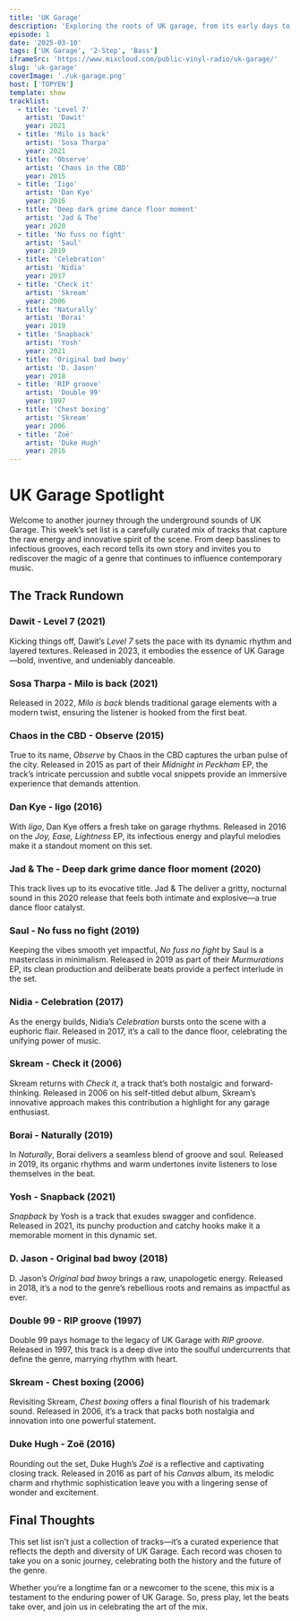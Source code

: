 ```yaml
---
title: 'UK Garage'
description: 'Exploring the roots of UK garage, from its early days to modern reinterpretations.'
episode: 1
date: '2025-03-10'
tags: ['UK Garage', '2-Step', 'Bass']
iframeSrc: 'https://www.mixcloud.com/public-vinyl-radio/uk-garage/'
slug: 'uk-garage'
coverImage: './uk-garage.png'
host: ['TOPYEN']
template: show
tracklist:
  - title: 'Level 7'
    artist: 'Dawit'
    year: 2021
  - title: 'Milo is back'
    artist: 'Sosa Tharpa'
    year: 2021
  - title: 'Observe'
    artist: 'Chaos in the CBD'
    year: 2015
  - title: 'Iigo'
    artist: 'Dan Kye'
    year: 2016
  - title: 'Deep dark grime dance floor moment'
    artist: 'Jad & The'
    year: 2020
  - title: 'No fuss no fight'
    artist: 'Saul'
    year: 2019
  - title: 'Celebration'
    artist: 'Nidia'
    year: 2017
  - title: 'Check it'
    artist: 'Skream'
    year: 2006
  - title: 'Naturally'
    artist: 'Borai'
    year: 2019
  - title: 'Snapback'
    artist: 'Yosh'
    year: 2021
  - title: 'Original bad bwoy'
    artist: 'D. Jason'
    year: 2018
  - title: 'RIP groove'
    artist: 'Double 99'
    year: 1997
  - title: 'Chest boxing'
    artist: 'Skream'
    year: 2006
  - title: 'Zoë'
    artist: 'Duke Hugh'
    year: 2016
---
```


# UK Garage Spotlight

Welcome to another journey through the underground sounds of UK Garage. This week’s set list is a carefully curated mix of tracks that capture the raw energy and innovative spirit of the scene. From deep basslines to infectious grooves, each record tells its own story and invites you to rediscover the magic of a genre that continues to influence contemporary music.

## The Track Rundown

### Dawit - Level 7 (2021)

Kicking things off, Dawit’s _Level 7_ sets the pace with its dynamic rhythm and layered textures. Released in 2023, it embodies the essence of UK Garage—bold, inventive, and undeniably danceable.

### Sosa Tharpa - Milo is back (2021)

Released in 2022, _Milo is back_ blends traditional garage elements with a modern twist, ensuring the listener is hooked from the first beat.

### Chaos in the CBD - Observe (2015)

True to its name, _Observe_ by Chaos in the CBD captures the urban pulse of the city. Released in 2015 as part of their _Midnight in Peckham_ EP, the track’s intricate percussion and subtle vocal snippets provide an immersive experience that demands attention.

### Dan Kye - Iigo (2016)

With _Iigo_, Dan Kye offers a fresh take on garage rhythms. Released in 2016 on the _Joy, Ease, Lightness_ EP, its infectious energy and playful melodies make it a standout moment on this set.

### Jad & The - Deep dark grime dance floor moment (2020)

This track lives up to its evocative title. Jad & The deliver a gritty, nocturnal sound in this 2020 release that feels both intimate and explosive—a true dance floor catalyst.

### Saul - No fuss no fight (2019)

Keeping the vibes smooth yet impactful, _No fuss no fight_ by Saul is a masterclass in minimalism. Released in 2019 as part of their _Murmurations_ EP, its clean production and deliberate beats provide a perfect interlude in the set.

### Nidia - Celebration (2017)

As the energy builds, Nidia’s _Celebration_ bursts onto the scene with a euphoric flair. Released in 2017, it’s a call to the dance floor, celebrating the unifying power of music.

### Skream - Check it (2006)

Skream returns with _Check it_, a track that’s both nostalgic and forward-thinking. Released in 2006 on his self-titled debut album, Skream’s innovative approach makes this contribution a highlight for any garage enthusiast.

### Borai - Naturally (2019)

In _Naturally_, Borai delivers a seamless blend of groove and soul. Released in 2019, its organic rhythms and warm undertones invite listeners to lose themselves in the beat.

### Yosh - Snapback (2021)

_Snapback_ by Yosh is a track that exudes swagger and confidence. Released in 2021, its punchy production and catchy hooks make it a memorable moment in this dynamic set.

### D. Jason - Original bad bwoy (2018)

D. Jason’s _Original bad bwoy_ brings a raw, unapologetic energy. Released in 2018, it’s a nod to the genre’s rebellious roots and remains as impactful as ever.

### Double 99 - RIP groove (1997)

Double 99 pays homage to the legacy of UK Garage with _RIP groove_. Released in 1997, this track is a deep dive into the soulful undercurrents that define the genre, marrying rhythm with heart.

### Skream - Chest boxing (2006)

Revisiting Skream, _Chest boxing_ offers a final flourish of his trademark sound. Released in 2006, it’s a track that packs both nostalgia and innovation into one powerful statement.

### Duke Hugh - Zoë (2016)

Rounding out the set, Duke Hugh’s _Zoë_ is a reflective and captivating closing track. Released in 2016 as part of his _Canvas_ album, its melodic charm and rhythmic sophistication leave you with a lingering sense of wonder and excitement.

## Final Thoughts

This set list isn’t just a collection of tracks—it’s a curated experience that reflects the depth and diversity of UK Garage. Each record was chosen to take you on a sonic journey, celebrating both the history and the future of the genre.

Whether you’re a longtime fan or a newcomer to the scene, this mix is a testament to the enduring power of UK Garage. So, press play, let the beats take over, and join us in celebrating the art of the mix.
